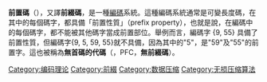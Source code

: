 '''前置碼'''（{{lang-en|Prefix code}}），又譯'''前綴碼'''，是一種[[編碼|編碼]]系統。這種編碼系統通常是可變長度碼，在其中的每個碼字，都具備「前置性質」（prefix property），也就是說，在編碼中的每個碼字，都不能被其他碼字當成前置部位。舉例而言，編碼字 {9, 55} 具備了前置性質，但編碼字{9, 5, 59, 55}就不具備，因為其中的"5"，是"59"及"55"的前置字。這也被稱為'''無首碼的代碼'''（{{lang|en|prefix-free codes}}，PFC，'''無前綴碼'''）。

[[Category:编码理论|Category:编码理论]]
[[Category:前綴|Category:前綴]]
[[Category:数据压缩|Category:数据压缩]]
[[Category:无损压缩算法|Category:无损压缩算法]]